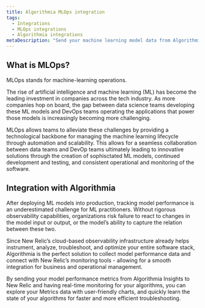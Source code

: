 ```yaml
---
title: Algorithmia MLOps integration
tags:
  - Integrations
  - MLOps integrations
  - Algorithmia integrations
metaDescription: "Send your machine learning model data from Algorithmia to New Relic to understand your model's performance."
---
```


## What is MLOps?

MLOps stands for machine-learning operations.

The rise of artificial intelligence and machine learning (ML) has become the leading investment in companies across the tech industry. As more companies hop on board, the gap between data science teams developing these ML models and DevOps teams operating the applications that power those models is increasingly becoming more challenging. 

MLOps allows teams to alleviate these challenges by providing a technological backbone for managing the machine learning lifecycle through automation and scalability. This allows for a seamless collaboration between data teams and DevOp teams ultimately leading to innovative solutions through the creation of sophisctated ML models, continued development and testing, and consistent operational and monitoring of the software. 


## Integration with Algorithmia

After deploying ML models into production, tracking model performance is an underestimated challenge for ML practitioners. Without rigorous observability capabilities, organizations risk failure to react to changes in the model input or output, or the model’s ability to capture the relation between these two.  

Since New Relic’s cloud-based observability infrastructure already helps instrument, analyze, troubleshoot, and optimize your entire software stack, Algorithmia is the perfect solution to collect model performance data and connect with New Relic’s monitoring tools - allowing for a smooth integration for business and operational management. 

By sending your model performance metrics from Algorithmia Insights to New Relic and having real-time monitoring for your algorithms, you can explore your Metrics data with user-friendly charts, and quickly learn the state of your algorithms for faster and more efficient troubleshooting. 


